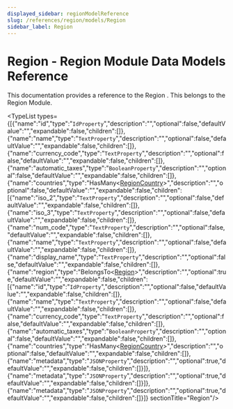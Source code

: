 ```yaml
---
displayed_sidebar: regionModelReference
slug: /references/region/models/Region
sidebar_label: Region
---
```



# Region - Region Module Data Models Reference

This documentation provides a reference to the Region . This belongs to the Region Module.

<TypeList types={[{"name":"id","type":"`IdProperty`","description":"","optional":false,"defaultValue":"","expandable":false,"children":[]},{"name":"name","type":"`TextProperty`","description":"","optional":false,"defaultValue":"","expandable":false,"children":[]},{"name":"currency_code","type":"`TextProperty`","description":"","optional":false,"defaultValue":"","expandable":false,"children":[]},{"name":"automatic_taxes","type":"`BooleanProperty`","description":"","optional":false,"defaultValue":"","expandable":false,"children":[]},{"name":"countries","type":"HasMany&#60;[RegionCountry](../region_models.RegionCountry/page.mdx)&#62;","description":"","optional":false,"defaultValue":"","expandable":false,"children":[{"name":"iso_2","type":"`TextProperty`","description":"","optional":false,"defaultValue":"","expandable":false,"children":[]},{"name":"iso_3","type":"`TextProperty`","description":"","optional":false,"defaultValue":"","expandable":false,"children":[]},{"name":"num_code","type":"`TextProperty`","description":"","optional":false,"defaultValue":"","expandable":false,"children":[]},{"name":"name","type":"`TextProperty`","description":"","optional":false,"defaultValue":"","expandable":false,"children":[]},{"name":"display_name","type":"`TextProperty`","description":"","optional":false,"defaultValue":"","expandable":false,"children":[]},{"name":"region","type":"BelongsTo&#60;[Region](page.mdx)&#62;","description":"","optional":true,"defaultValue":"","expandable":false,"children":[{"name":"id","type":"`IdProperty`","description":"","optional":false,"defaultValue":"","expandable":false,"children":[]},{"name":"name","type":"`TextProperty`","description":"","optional":false,"defaultValue":"","expandable":false,"children":[]},{"name":"currency_code","type":"`TextProperty`","description":"","optional":false,"defaultValue":"","expandable":false,"children":[]},{"name":"automatic_taxes","type":"`BooleanProperty`","description":"","optional":false,"defaultValue":"","expandable":false,"children":[]},{"name":"countries","type":"HasMany&#60;[RegionCountry](../region_models.RegionCountry/page.mdx)&#62;","description":"","optional":false,"defaultValue":"","expandable":false,"children":[]},{"name":"metadata","type":"`JSONProperty`","description":"","optional":true,"defaultValue":"","expandable":false,"children":[]}]},{"name":"metadata","type":"`JSONProperty`","description":"","optional":true,"defaultValue":"","expandable":false,"children":[]}]},{"name":"metadata","type":"`JSONProperty`","description":"","optional":true,"defaultValue":"","expandable":false,"children":[]}]}  sectionTitle="Region"/>
